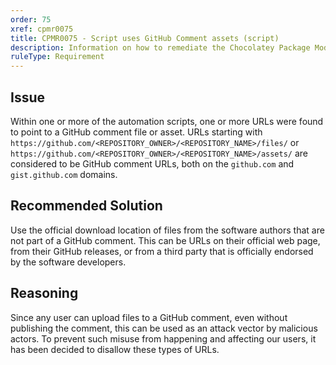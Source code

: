```yaml
---
order: 75
xref: cpmr0075
title: CPMR0075 - Script uses GitHub Comment assets (script)
description: Information on how to remediate the Chocolatey Package Moderation Rule 0075
ruleType: Requirement
---
```


<PackageValidatorRuleRequirement />

## Issue

Within one or more of the automation scripts, one or more URLs were found to point to a GitHub comment file or asset.
URLs starting with `https://github.com/<REPOSITORY_OWNER>/<REPOSITORY_NAME>/files/` or `https://github.com/<REPOSITORY_OWNER>/<REPOSITORY_NAME>/assets/` are considered to be GitHub comment URLs, both on the `github.com` and `gist.github.com` domains.

## Recommended Solution

Use the official download location of files from the software authors that are not part of a GitHub comment.
This can be URLs on their official web page, from their GitHub releases, or from a third party that is officially endorsed by the software developers.

## Reasoning

Since any user can upload files to a GitHub comment, even without publishing the comment, this can be used as an attack vector by malicious actors.
To prevent such misuse from happening and affecting our users, it has been decided to disallow these types of URLs.
